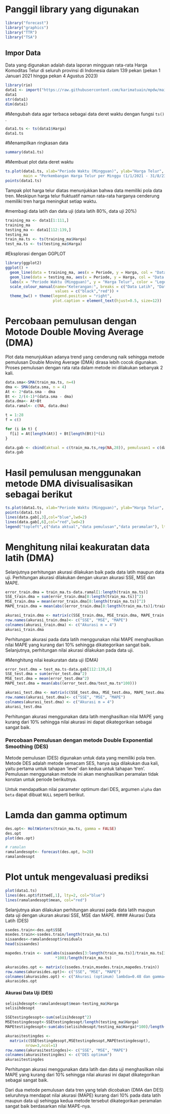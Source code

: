 # Panggil library yang digunakan
```r
library("forecast")
library("graphics")
library("TTR")
library("TSA")
```

## Impor Data

Data yang digunakan adalah data laporan mingguan rata-rata Harga Komoditas Telur di seluruh provinsi di Indonesia dalam 139 pekan (pekan 1 Januari 2021 hingga pekan 4 Agustus 2023)
```r
library(rio)
data1 <- import("https://raw.githubusercontent.com/karimatuain/mpdw/main/Praktikum%201/Data%20MPDW%201.csv")
data1
str(data1)
dim(data1)
```

#Mengubah data agar terbaca sebagai data deret waktu dengan fungsi `ts()` .

```r
data1.ts <- ts(data1$Harga)
data1.ts
```

#Menampilkan ringkasan data

```r
summary(data1.ts)
```

#Membuat plot data deret waktu

```r
ts.plot(data1.ts, xlab="Periode Waktu (Mingguan)", ylab="Harga Telur", 
        main = "Perkembangan Harga Telur per Minggu (1/1/2021 - 31/8/23)")
points(data1.ts)
```
Tampak plot harga telur diatas menunjukkan bahwa data memiliki pola data tren. Meskipun harga telur fluktuatif namun rata-rata harganya cenderung memiliki tren harga meningkat setiap waktu.

#membagi data latih dan data uji (data latih 80%, data uji 20%)
```r
training_ma <- data1[1:111,]
training_ma
testing_ma <- data1[112:139,]
testing_ma
train_ma.ts <- ts(training_ma$Harga)
test_ma.ts <- ts(testing_ma$Harga)
```

#Eksplorasi dengan GGPLOT
```r
library(ggplot2)
ggplot() + 
  geom_line(data = training_ma, aes(x = Periode, y = Harga, col = "Data Latih")) +
  geom_line(data = testing_ma, aes(x = Periode, y = Harga, col = "Data Uji")) +
  labs(x = "Periode Waktu (Mingguan)", y = "Harga Telur", color = "Legend") +
  scale_colour_manual(name="Keterangan:", breaks = c("Data Latih", "Data Uji"),
                      values = c("black","red")) + 
  theme_bw() + theme(legend.position = "right",
                     plot.caption = element_text(hjust=0.5, size=12))
```

# Percobaan pemulusan dengan Motode Double Moving Average (DMA)
Plot data menunjukkan adanya trend yang cenderung naik sehingga metode pemulusan Double Moving Average (DMA) dirasa lebih cocok digunakan. Proses pemulusan dengan rata rata dalam metode ini dilakukan sebanyak 2 kali.

```r
data.sma<-SMA(train_ma.ts, n=4)
dma <- SMA(data.sma, n = 4)
At <- 2*data.sma - dma
Bt <- 2/(4-1)*(data.sma - dma)
data.dma<- At+Bt
data.ramal<- c(NA, data.dma)

t = 1:28
f = c()

for (i in t) {
  f[i] = At[length(At)] + Bt[length(Bt)]*(i)
}

data.gab <- cbind(aktual = c(train_ma.ts,rep(NA,28)), pemulusan1 = c(data.sma,rep(NA,28)),pemulusan2 = c(data.dma, rep(NA,28)),At = c(At, rep(NA,28)), Bt = c(Bt,rep(NA,28)),ramalan = c(data.ramal, f[-1]))
data.gab

```

# Hasil pemulusan menggunakan metode DMA divisualisasikan sebagai berikut

```r
ts.plot(data1.ts, xlab="Periode Waktu (Mingguan)", ylab="Harga Telur", main= "DMA N=4 Data Harga Telur")
points(data1.ts)
lines(data.gab[,3],col="blue",lwd=2)
lines(data.gab[,6],col="red",lwd=2)
legend("topleft",c("data aktual","data pemulusan","data peramalan"), lty=8, col=c("black","blue","red"), cex=0.8)

```
# Menghitung nilai keakuratan data latih (DMA)
Selanjutnya perhitungan akurasi dilakukan baik pada data latih maupun data uji. Perhitungan akurasi dilakukan dengan ukuran akurasi SSE, MSE dan MAPE.

```r
error_train.dma = train_ma.ts-data.ramal[1:length(train_ma.ts)]
SSE_train.dma = sum(error_train.dma[8:length(train_ma.ts)]^2)
MSE_train.dma = mean(error_train.dma[8:length(train_ma.ts)]^2)
MAPE_train.dma = mean(abs((error_train.dma[8:length(train_ma.ts)]/train_ma.ts[8:length(train_ma.ts)])*100))

akurasi_train.dma <- matrix(c(SSE_train.dma, MSE_train.dma, MAPE_train.dma))
row.names(akurasi_train.dma)<- c("SSE", "MSE", "MAPE")
colnames(akurasi_train.dma) <- c("Akurasi m = 4")
akurasi_train.dma
```

Perhitungan akurasi pada data latih menggunakan nilai MAPE menghasilkan nilai MAPE yang kurang dari 10% sehingga dikategorikan sangat baik. Selanjutnya, perhitungan nilai akurasi dilakukan pada data uji.


#Menghitung nilai keakuratan data uji (DMA)

```r
error_test.dma = test_ma.ts-data.gab[112:139,6]
SSE_test.dma = sum(error_test.dma^2)
MSE_test.dma = mean(error_test.dma^2)
MAPE_test.dma = mean(abs((error_test.dma/test_ma.ts*100)))

akurasi_test.dma <- matrix(c(SSE_test.dma, MSE_test.dma, MAPE_test.dma))
row.names(akurasi_test.dma)<- c("SSE", "MSE", "MAPE")
colnames(akurasi_test.dma) <- c("Akurasi m = 4")
akurasi_test.dma
```

Perhitungan akurasi menggunakan data latih menghasilkan nilai MAPE yang kurang dari 10% sehingga nilai akurasi ini dapat dikategorikan sebagai sangat baik.

### Percobaan Pemulusan dengan metode Double Exponential Smoothing (DES)

Metode pemulusan (DES) digunakan untuk data yang memiliki pola tren. Metode DES adalah metode semacam SES, hanya saja dilakukan dua kali, yaitu pertama untuk tahapan 'level' dan kedua untuk tahapan 'tren'. Pemulusan menggunakan metode ini akan menghasilkan peramalan tidak konstan untuk periode berikutnya.

Untuk mendapatkan nilai parameter optimum dari DES, argumen `alpha` dan `beta` dapat dibuat `NULL` seperti berikut.

# Lamda dan gamma optimum
```r
des.opt<- HoltWinters(train_ma.ts, gamma = FALSE)
des.opt
plot(des.opt)

# ramalan
ramalandesopt<- forecast(des.opt, h=28)
ramalandesopt
```
# Plot untuk mengevaluasi prediksi
```r
plot(data1.ts)
lines(des.opt$fitted[,1], lty=2, col="blue")
lines(ramalandesopt$mean, col="red")
```


Selanjutnya akan dilakukan perhitungan akurasi pada data latih maupun data uji dengan ukuran akurasi SSE, MSE dan MAPE.
#### Akurasi Data Latih (DES)

```r
ssedes.train<-des.opt$SSE
msedes.train<-ssedes.train/length(train_ma.ts)
sisaandes<-ramalandesopt$residuals
head(sisaandes)

mapedes.train <- sum(abs(sisaandes[3:length(train_ma.ts)]/train_ma.ts[3:length(train_ma.ts)])
                      *100)/length(train_ma.ts)

akurasides.opt <- matrix(c(ssedes.train,msedes.train,mapedes.train))
row.names(akurasides.opt)<- c("SSE", "MSE", "MAPE")
colnames(akurasides.opt) <- c("Akurasi (optimum) lambda=0.48 dan gamma=0.03")
akurasides.opt
```
#### Akurasi Data Uji (DES)

```r
selisihdesopt<-ramalandesopt$mean-testing_ma$Harga
selisihdesopt

SSEtestingdesopt<-sum(selisihdesopt^2)
MSEtestingdesopt<-SSEtestingdesopt/length(testing_ma$Harga)
MAPEtestingdesopt<-sum(abs(selisihdesopt/testing_ma$Harga)*100)/length(testing_ma$Harga)

akurasitestingdes <-
  matrix(c(SSEtestingdesopt,MSEtestingdesopt,MAPEtestingdesopt),
         nrow=3,ncol=1)
row.names(akurasitestingdes)<- c("SSE", "MSE", "MAPE")
colnames(akurasitestingdes) <- c("DES optimum")
akurasitestingdes
```

Perhitungan akurasi menggunakan data latih dan data uji menghasilkan nilai MAPE yang kurang dari 10% sehingga nilai akurasi ini dapat dikategorikan sebagai sangat baik.

Dari dua metode pemulusan data tren yang telah dicobakan (DMA dan DES) seluruhnya mendapat nilai akurasi (MAPE) kurang dari 10% pada data latih maupun data uji sehingga kedua metode tersebut dikategorikan peramalan sangat baik berdasarkan nilai MAPE-nya.
